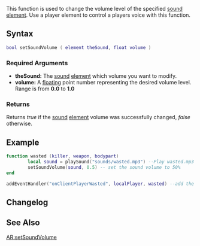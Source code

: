  
{{Client function}}
This function is used to change the volume level of the specified [[/sound.md|sound]] [[/element.md|element]].
Use a player element to control a players voice with this function.

==Syntax== 
<syntaxhighlight lang="lua">bool setSoundVolume ( element theSound, float volume )</syntaxhighlight> 
{{OOP||[[/sound.md|sound]]:setVolume|volume|getSoundVolume}}
===Required Arguments=== 
*'''theSound:''' The [[/sound.md|sound]] [[/element.md|element]] which volume you want to modify.
*'''volume:''' A [[/float.md|float]]ing point number representing the desired volume level. Range is from '''0.0''' to '''1.0'''

===Returns===
Returns ''true'' if the [[/sound.md|sound]] [[/element.md|element]] volume was successfully changed, ''false'' otherwise.

==Example== 
<syntaxhighlight lang="lua">
function wasted (killer, weapon, bodypart)
        local sound = playSound("sounds/wasted.mp3") --Play wasted.mp3 from the sounds folder
        setSoundVolume(sound, 0.5) -- set the sound volume to 50%
end

addEventHandler("onClientPlayerWasted", localPlayer, wasted) --add the event handler 
</syntaxhighlight>

==Changelog==
{{ChangelogHeader}}
{{ChangelogItem|1.3.2|Added player element for voice control}}

==See Also==
{{Client_audio_functions}}
[[/AR:setSoundVolume.md|AR:setSoundVolume]]